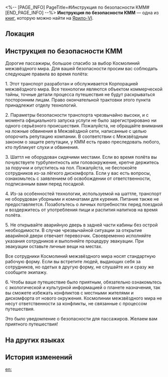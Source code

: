 <%-- [PAGE_INFO]
PageTitle=#Инструкция по безопасности КММ#
[END_PAGE_INFO] --%>
{{Дополнить}}
{{Книга Инфобокс
|id           = 259
|partIds      = 190508
|Название     = 
|Изображение  = Иконка Книга.png
|Мир          = Ярило-VI
|Томов        = 1
|Автор        = <!--нужно добавить-->
|Описание     = Указания по технике безопасности Корпорации межзвёздного мира для шаттлов. Содержат множество строгих правил.
|Том1         = {{tx}}
|Источник1    = {{tx|Отсутствует источник}}
|Персонажи    = 
|Фракции      = 
}}
'''Инструкция по безопасности КММ''' — одна из [[Книги|книг]], которую можно найти на [[Ярило-VI]].

==Локация==
{{Отметка карты|<!--название карты-->|<!--id отметки-->}}

==Инструкция по безопасности КММ==
{{Размер|+2|<div align="center">Уведомление о безопасности для пассажиров</div>}}

Дорогие пассажиры, большое спасибо за выбор Космолиний межзвёздного мира. Для вашей безопасности просим вас соблюдать следующие правила во время полёта:

1. Этот транспорт разработан и обслуживается Корпорацией межзвёздного мира. Все технологии являются объектом коммерческой тайны, точные детали процесса путешествия не будут раскрываться посторонним лицам. Право окончательной трактовки этого пункта принадлежит отделу технологий.

2. Параметры безопасности транспорта чрезвычайно высоки, и с момента официального запуска услуги не было зарегистрировано ни одного серьёзного происшествия. Пожалуйста, не обращайте внимания на ложные обвинения в Межзвёздной сети, написанные с целью опорочить репутацию компании. В соответствии с Межзвёздным законом о защите репутации, у КММ есть право преследовать любого, кто публикует слухи и обвинения.

3. Шаттл не оборудован сидячими местами. Если во время полёта вы почувствуете турбулентность или головокружение, крепче держитесь за поручни и опуститесь на пол. Пожалуйста, не беспокойте сотрудников из-за лёгкого дискомфорта. Если у вас есть вопросы, ознакомьтесь с заявлением об освобождении от ответственности, подписанным вами перед посадкой.

4. Из-за особенностей технологии, используемой на шаттле, транспорт не оборудован уборными и комнатами для курения. Питание также не предоставляется. Позаботьтесь о личных потребностях перед поездкой и воздержитесь от употребления пищи и распития напитков на время полёта.

5. Не открывайте аварийную дверь в задней части кабины без острой необходимости. В случае чрезвычайной ситуации за открытие аварийной двери отвечает перевозчик. Своевременно исполняйте указания сотрудников и выполняйте процедуру эвакуации. При эвакуации оставьте личные вещи на местах.

Все сотрудники Космолиний межзвёздного мира носят стандартную рабочую форму. Если вы встретите людей, выдающих себя за сотрудников, но одетых в другую форму, не слушайте их и сразу же сообщите экипажу.

6. Чтобы ваше путешествие было приятным, обязательно ознакомьтесь с экологической и культурной информацией о планете назначения, так вы сможете избежать конфликтов с местными жителями и дискомфорта от нового окружения. Космолинии межзвёздного мира не несут ответственности за конфликты, не связанные с процессом путешествия.

Это было уведомление о безопасности для пассажиров. Желаем вам приятного путешествия!

==На других языках==
{{На других языках
|en   = ''IPC Travel Safety Manual''
|zhs  = 公司出行安全手册
|zht  = 公司旅遊安全手冊
|ja   = カンパニー出航安全マニュアル
|ko   = 컴퍼니 출장 안전 매뉴얼
|es   = Manual de seguridad para viajes de la Corporación
|fr   = ''Manuel de sécurité en voyage de la CPI''
|ru   = Инструкция по безопасности КММ
|th   = คู่มือความปลอดภัยในการเดินทาง ขององค์กร
|vi   = Sổ Tay An Toàn Hành Trình Công Ty
|de   = Handbuch zur Reisesicherheit der IFK
|id   = Panduan Keselamatan Perjalanan IPC
|pt   = "Manual de Segurança de Viagem da CPI"
}}

==История изменений==
{{История изменений|3.5}}

[[en:]]